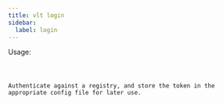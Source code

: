 ```yaml
---
title: vlt login
sidebar:
  label: login
---
```



Usage:

<Code code="$ vlt login" title="Terminal" lang="bash" />

Authenticate against a registry, and store the token in the
appropriate config file for later use.
